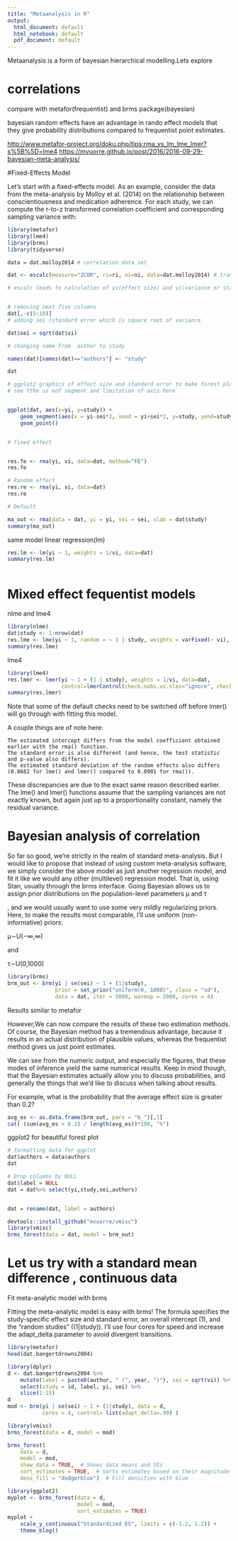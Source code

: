 ```yaml
---
title: "Metaanalysis in R"
output:
  html_document: default
  html_notebook: default
  pdf_document: default
---
```


Metaanalysis is a form of bayesian hierarchical modelling.Lets explore

# correlations
compare with metafor(frequentist) and brms package(bayesian)

bayesian random effects have an advantage in rando effect models that they give probability distributions compared to frequentist point estimates.

<http://www.metafor-project.org/doku.php/tips:rma_vs_lm_lme_lmer?s%5B%5D=lme4>
<https://mvuorre.github.io/post/2016/2016-09-29-bayesian-meta-analysis/>

#Fixed-Effects Model

Let's start with a fixed-effects model. As an example, consider the data from the meta-analysis by Molloy et al. (2014) on the relationship between conscientiousness and medication adherence. For each study, we can compute the r-to-z transformed correlation coefficient and corresponding sampling variance with: 

```r
library(metafor)
library(lme4)
library(brms)
library(tidyverse)

data = dat.molloy2014 # correlation data set

dat <- escalc(measure="ZCOR", ri=ri, ni=ni, data=dat.molloy2014) # transforming correlation to yi(transformed correlation also called effect size) and vi( variance) akin to odds ratio/proportional log odds ratio in binary outcome and standard mean difference in continuous outcome, and standard error depending upon n(number) and r(correlation)

# escalc leads to calculation of yi(effect size) and vi(variance or standard error which is essential for metaanalysis)


# removing next five columns
dat[,-c(5:10)]
# adding sei (standard error which is square root of variance

dat$sei = sqrt(dat$vi)

# changing name from  author to study

names(dat)[names(dat)=="authors"] <- "study"

dat

# ggplot2 graphics of effect size and standard error to make forest plot
# see tthe us eof segment and limitation of axis here


ggplot(dat, aes(x=yi, y=study)) +
    geom_segment(aes(x = yi-sei*2, xend = yi+sei*2, y=study, yend=study)) +
    geom_point()


# fixed effect


res.fe <- rma(yi, vi, data=dat, method="FE")
res.fe

# Random effect
res.re <- rma(yi, vi, data=dat)
res.re

# Default

ma_out <- rma(data = dat, yi = yi, sei = sei, slab = dat$study)
summary(ma_out)


```


same model linear regression(lm)

```r
res.lm <- lm(yi ~ 1, weights = 1/vi, data=dat)
summary(res.lm)
```


```r

```

# Mixed effect fequentist models
nlme and lme4

```r
library(nlme)
dat$study <- 1:nrow(dat)
res.lme <- lme(yi ~ 1, random = ~ 1 | study, weights = varFixed(~ vi), data=dat)
summary(res.lme)
```

lme4

```r
library(lme4)
res.lmer <- lmer(yi ~ 1 + (1 | study), weights = 1/vi, data=dat, 
                 control=lmerControl(check.nobs.vs.nlev="ignore", check.nobs.vs.nRE="ignore"))
summary(res.lmer)
```


 Note that some of the default checks need to be switched off before lmer() will go through with fitting this model.

A couple things are of note here:

    The estimated intercept differs from the model coefficient obtained earlier with the rma() function.
    The standard error is also different (and hence, the test statistic and p-value also differs).
    The estimated standard deviation of the random effects also differs (0.0682 for lme() and lmer() compared to 0.0901 for rma()).

These discrepancies are due to the exact same reason described earlier. The lme() and lmer() functions assume that the sampling variances are not exactly known, but again just up to a proportionality constant, namely the residual variance. 

# Bayesian analysis of correlation

So far so good, we’re strictly in the realm of standard meta-analysis. But I would like to propose that instead of using custom meta-analysis software, we simply consider the above model as just another regression model, and fit it like we would any other (multilevel) regression model. That is, using Stan, usually through the brms interface. Going Bayesian allows us to assign prior distributions on the population-level parameters μ and τ

, and we would usually want to use some very mildly regularizing priors. Here, to make the results most comparable, I’ll use uniform (non-informative) priors:

μ∼U(−∞,∞)

and

τ∼U(0,1000)

```r
library(brms)
brm_out <- brm(yi | se(sei) ~ 1 + (1|study), 
               prior = set_prior("uniform(0, 1000)", class = "sd"),
               data = dat, iter = 5000, warmup = 2000, cores = 4)
```

Results similar to metafor

However,We can now compare the results of these two estimation methods. Of course, the Bayesian method has a tremendous advantage, because it results in an actual distribution of plausible values, whereas the frequentist method gives us just point estimates.

We can see from the numeric output, and especially the figures, that these modes of inference yield the same numerical results. Keep in mind though, that the Bayesian estimates actually allow you to discuss probabilities, and generally the things that we’d like to discuss when talking about results.

For example, what is the probability that the average effect size is greater than 0.2?

```r
avg_es <- as.data.frame(brm_out, pars = "b_")[,1]
cat( (sum(avg_es > 0.2) / length(avg_es))*100, "%")
```


ggplot2 for beautiful forest plot 


```r
# formatting data for ggplot
dat$authors = data$authors
dat 


```
```r
# Drop columns by NULL
dat$label = NULL
dat = dat%>% select(yi,study,sei,authors)



```

```r
dat = rename(dat, label = authors)


```

```r
devtools::install_github("mvuorre/vmisc")
library(vmisc)
brms_forest(data = dat, model = brm_out)
```

# Let us try with a standard mean difference , continuous data

Fit meta-analytic model with brms

Fitting the meta-analytic model is easy with brms! The formula specifies the study-specific effect size and standard error, an overall intercept (1), and the “random studies” ((1|study)). I’ll use four cores for speed and increase the adapt_delta parameter to avoid divergent transitions.

```r
library(metafor)
head(dat.bangertdrowns2004)

library(dplyr)
d <- dat.bangertdrowns2004 %>%
    mutate(label = paste0(author, " (", year, ")"), sei = sqrt(vi)) %>%
    select(study = id, label, yi, sei) %>% 
    slice(1:15)
d
mod <- brm(yi | se(sei) ~ 1 + (1|study), data = d, 
           cores = 4, control= list(adapt_delta=.99) )

library(vmisc)
brms_forest(data = d, model = mod)

brms_forest(
    data = d, 
    model = mod, 
    show_data = TRUE,  # Shows data means and SEs
    sort_estimates = TRUE,  # Sorts estimates based on their magnitude
    dens_fill = "dodgerblue")  # Fill densities with blue
```


```r
library(ggplot2)
myplot <- brms_forest(data = d, 
                      model = mod, 
                      sort_estimates = TRUE)
myplot + 
    scale_y_continuous("Standardized ES", limits = c(-1.2, 1.2)) +
    theme_blog()
```

